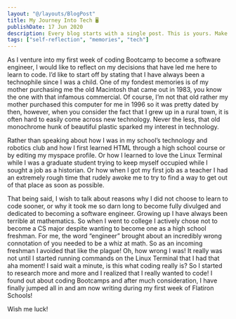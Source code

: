 ```yaml
---
layout: "@/layouts/BlogPost"
title: My Journey Into Tech 🖥
publishDate: 17 Jun 2020
description: Every blog starts with a single post. This is yours. Make it great.
tags: ["self-reflection", "memories", "tech"]
---
```




As I venture into my first week of coding Bootcamp to become a software engineer, I would like to reflect on my decisions that have led me here to learn to code.
I’d like to start off by stating that I have always been a technophile since I was a child. One of my fondest memories is of my mother purchasing me the old Macintosh that came out in 1983, you know the one with that infamous commercial. Of course, I’m not that old rather my mother purchased this computer for me in 1996 so it was pretty dated by then, however, when you consider the fact that I grew up in a rural town, it is often hard to easily come across new technology. Never the less, that old monochrome hunk of beautiful plastic sparked my interest in technology.

Rather than speaking about how I was in my school’s technology and robotics club and how I first learned HTML through a high school course or by editing my myspace profile. Or how I learned to love the Linux Terminal while I was a graduate student trying to keep myself occupied while I sought a job as a historian. Or how when I got my first job as a teacher I had an extremely rough time that rudely awoke me to try to find a way to get out of that place as soon as possible.

That being said, I wish to talk about reasons why I did not choose to learn to code sooner, or why it took me so darn long to become fully divulged and dedicated to becoming a software engineer. Growing up I have always been terrible at mathematics. So when I went to college I actively chose not to become a CS major despite wanting to become one as a high school freshman. For me, the word “engineer” brought about an incredibly wrong connotation of you needed to be a whiz at math. So as an incoming freshman I avoided that like the plague! Oh, how wrong I was! It really was not until I started running commands on the Linux Terminal that I had that aha moment! I said wait a minute, is this what coding really is? So I started to research more and more and I realized that I really wanted to code! I found out about coding Bootcamps and after much consideration, I have finally jumped all in and am now writing during my first week of Flatiron Schools!

Wish me luck!
